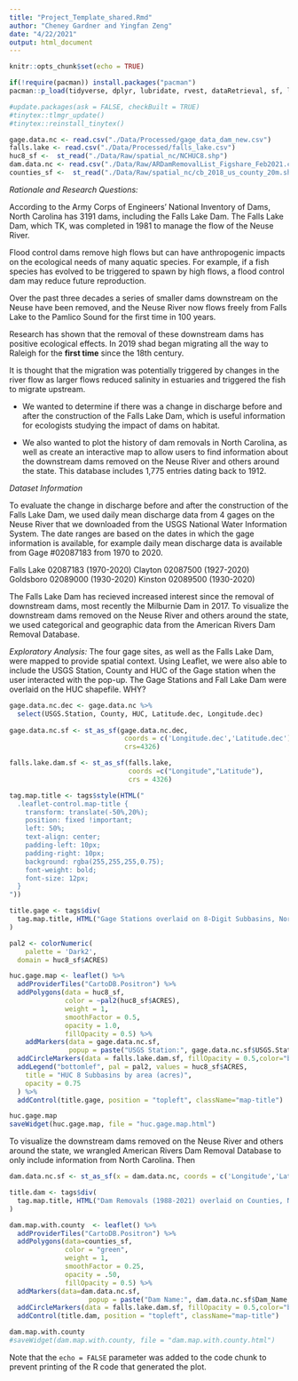 ```yaml
---
title: "Project_Template_shared.Rmd"
author: "Cheney Gardner and Yingfan Zeng"
date: "4/22/2021"
output: html_document
---
```


```r
knitr::opts_chunk$set(echo = TRUE)

if(!require(pacman)) install.packages("pacman")
pacman::p_load(tidyverse, dplyr, lubridate, rvest, dataRetrieval, sf, leaft, ggplot2, RColorBrewer, shiny, measurements, htmlwidgets, tinytex)

#update.packages(ask = FALSE, checkBuilt = TRUE)
#tinytex::tlmgr_update()
#tinytex::reinstall_tinytex()

gage.data.nc <- read.csv("./Data/Processed/gage_data_dam_new.csv")
falls.lake <- read.csv("./Data/Processed/falls_lake.csv")
huc8_sf <-  st_read("./Data/Raw/spatial_nc/NCHUC8.shp")
dam.data.nc <- read.csv("./Data/Raw/ARDamRemovalList_Figshare_Feb2021.csv") %>% filter(State == "NC") %>% select(Dam_Name:State) %>% na.omit()
counties_sf <-  st_read("./Data/Raw/spatial_nc/cb_2018_us_county_20m.shp") %>% filter(STATEFP == 37)
```

*Rationale and Research Questions:*

According to the Army Corps of Engineers’ National Inventory of Dams, North Carolina has 3191 dams, including the Falls Lake Dam. The Falls Lake Dam, which TK, was completed in 1981 to manage the flow of the Neuse River.
 
Flood control dams remove high flows but can have anthropogenic impacts on the ecological needs of many aquatic species. For example, if a fish species has evolved to be triggered to spawn by high flows, a flood control dam may reduce future reproduction.
 
Over the past three decades a series of smaller dams downstream on the Neuse have been removed, and the Neuse River now flows freely from Falls Lake to the Pamlico Sound for the first time in 100 years.
 
Research has shown that the removal of these downstream dams has positive ecological effects. In 2019 shad began migrating all the way to Raleigh for the **first time** since the 18th century.
 
It is thought that the migration was potentially triggered by changes in the river flow as larger flows reduced salinity in estuaries and triggered the fish to migrate upstream.

- We wanted to determine if there was a change in discharge before and after the construction of the Falls Lake Dam, which is useful information for ecologists studying the impact of dams on habitat.

- We also wanted to plot the history of dam removals in North Carolina, as well as create an interactive map to allow users to find information about the downstream dams removed on the Neuse River and others around the state. This database includes 1,775 entries dating back to 1912.

*Dataset Information*

To evaluate the change in discharge before and after the construction of the Falls Lake Dam, we used daily mean discharge data from 4 gages on the Neuse River that we downloaded from the USGS National Water Information System. The date ranges are based on the dates in which the gage information is available, for example daily mean discharge data is available from Gage #02087183 from 1970 to 2020.

Falls Lake 02087183 (1970-2020)
Clayton 02087500 (1927-2020)
Goldsboro 02089000 (1930-2020)
Kinston 02089500 (1930-2020)

The Falls Lake Dam has recieved increased interest since the removal of downstream dams, most recently the Milburnie Dam in 2017. To visualize the downstream dams removed on the Neuse River and others around the state, we used categorical and geographic data from the American Rivers Dam Removal Database.

*Exploratory Analysis:*
The four gage sites, as well as the Falls Lake Dam, were mapped to provide spatial context. Using Leaflet, we were also able to include the USGS Station, County and HUC of the Gage station when the user interacted with the pop-up. The Gage Stations and Fall Lake Dam were overlaid on the HUC shapefile. WHY?

```r
gage.data.nc.dec <- gage.data.nc %>%
  select(USGS.Station, County, HUC, Latitude.dec, Longitude.dec) 
 
gage.data.nc.sf <- st_as_sf(gage.data.nc.dec,
                             coords = c('Longitude.dec','Latitude.dec'),
                             crs=4326)

falls.lake.dam.sf <- st_as_sf(falls.lake, 
                              coords =c("Longitude","Latitude"), 
                              crs = 4326)

tag.map.title <- tags$style(HTML("
  .leaflet-control.map-title { 
    transform: translate(-50%,20%);
    position: fixed !important;
    left: 50%;
    text-align: center;
    padding-left: 10px; 
    padding-right: 10px; 
    background: rgba(255,255,255,0.75);
    font-weight: bold;
    font-size: 12px;
  }
"))

title.gage <- tags$div(
  tag.map.title, HTML("Gage Stations overlaid on 8-Digit Subbasins, North Carolina (2021)")
)

pal2 <- colorNumeric(
    palette = 'Dark2',
  domain = huc8_sf$ACRES)

huc.gage.map <- leaflet() %>% 
  addProviderTiles("CartoDB.Positron") %>%  
  addPolygons(data = huc8_sf, 
              color = ~pal2(huc8_sf$ACRES), 
              weight = 1, 
              smoothFactor = 0.5,   
              opacity = 1.0,
              fillOpacity = 0.5) %>% 
    addMarkers(data = gage.data.nc.sf,
               popup = paste("USGS Station:", gage.data.nc.sf$USGS.Station, "<br>","County:", gage.data.nc.sf$County, "<br>","HUC:", gage.data.nc.sf$HUC)) %>%
  addCircleMarkers(data = falls.lake.dam.sf, fillOpacity = 0.5,color="black", popup = paste("Falls Lake Dam:", falls.lake$Constructed, "<br>")) %>%
  addLegend("bottomlef", pal = pal2, values = huc8_sf$ACRES,
    title = "HUC 8 Subbasins by area (acres)",
    opacity = 0.75
  ) %>%
  addControl(title.gage, position = "topleft", className="map-title")

huc.gage.map
saveWidget(huc.gage.map, file = "huc.gage.map.html")
```

To visualize the downstream dams removed on the Neuse River and others around the state, we wrangled American Rivers Dam Removal Database to only include information from North Carolina. Then 

```r
dam.data.nc.sf <- st_as_sf(x = dam.data.nc, coords = c('Longitude','Latitude'), crs=4326)

title.dam <- tags$div(
  tag.map.title, HTML("Dam Removals (1988-2021) overlaid on Counties, North Carolina")
)

dam.map.with.county  <- leaflet() %>%
  addProviderTiles("CartoDB.Positron") %>% 
  addPolygons(data=counties_sf, 
              color = "green",
              weight = 1, 
              smoothFactor = 0.25,   
              opacity = .50, 
              fillOpacity = 0.5) %>%
  addMarkers(data=dam.data.nc.sf, 
                    popup = paste("Dam Name:", dam.data.nc.sf$Dam_Name, "<br>", "Year Removed:", dam.data.nc.sf$Year_Removed, "<br>", "River Restored:", dam.data.nc.sf$River)) %>%
  addCircleMarkers(data = falls.lake.dam.sf, fillOpacity = 0.5,color="black", popup = paste("Falls Lake Dam:", falls.lake$Constructed, "<br>")) %>%
  addControl(title.dam, position = "topleft", className="map-title")

dam.map.with.county
#saveWidget(dam.map.with.county, file = "dam.map.with.county.html")
```

Note that the `echo = FALSE` parameter was added to the code chunk to prevent printing of the R code that generated the plot.
